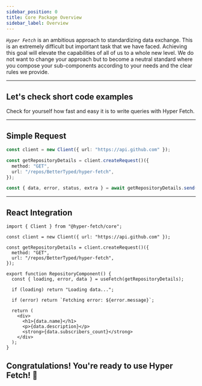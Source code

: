 ```yaml
---
sidebar_position: 0
title: Core Package Overview
sidebar_label: Overview
---
```


_`Hyper Fetch`_ is an ambitious approach to standardizing data exchange. This is an extremely difficult but important
task that we have faced. Achieving this goal will elevate the capabilities of all of us to a whole new level. We do not
want to change your approach but to become a neutral standard where you compose your sub-components according to your
needs and the clear rules we provide.

---

## Let's check short code examples

Check for yourself how fast and easy it is to write queries with Hyper Fetch.

---

## Simple Request

```ts
const client = new Client({ url: "https://api.github.com" });

const getRepositoryDetails = client.createRequest()({
  method: "GET",
  url: "/repos/BetterTyped/hyper-fetch",
});

const { data, error, status, extra } = await getRepositoryDetails.send();
```

---

## React Integration

```tsx
import { Client } from "@hyper-fetch/core";

const client = new Client({ url: "https://api.github.com" });

const getRepositoryDetails = client.createRequest()({
  method: "GET",
  url: "/repos/BetterTyped/hyper-fetch",
});

export function RepositoryComponent() {
  const { loading, error, data } = useFetch(getRepositoryDetails);

  if (loading) return "Loading data...";

  if (error) return `Fetching error: ${error.message}`;

  return (
    <div>
      <h1>{data.name}</h1>
      <p>{data.description}</p>
      <strong>{data.subscribers_count}</strong>
    </div>
  );
}
```

## Congratulations! You're ready to use **Hyper Fetch**! 🎊
